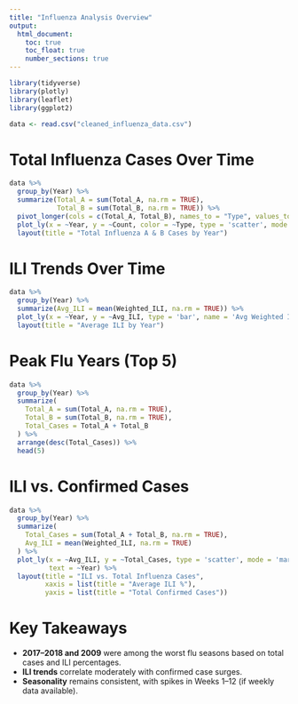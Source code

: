 ```yaml
---
title: "Influenza Analysis Overview"
output:
  html_document:
    toc: true
    toc_float: true
    number_sections: true
---
```


```r
library(tidyverse)
library(plotly)
library(leaflet)
library(ggplot2)

data <- read.csv("cleaned_influenza_data.csv")
```

# Total Influenza Cases Over Time

```r
data %>%
  group_by(Year) %>%
  summarize(Total_A = sum(Total_A, na.rm = TRUE),
            Total_B = sum(Total_B, na.rm = TRUE)) %>%
  pivot_longer(cols = c(Total_A, Total_B), names_to = "Type", values_to = "Count") %>%
  plot_ly(x = ~Year, y = ~Count, color = ~Type, type = 'scatter', mode = 'lines+markers') %>%
  layout(title = "Total Influenza A & B Cases by Year")
```

# ILI Trends Over Time

```r
data %>%
  group_by(Year) %>%
  summarize(Avg_ILI = mean(Weighted_ILI, na.rm = TRUE)) %>%
  plot_ly(x = ~Year, y = ~Avg_ILI, type = 'bar', name = 'Avg Weighted ILI') %>%
  layout(title = "Average ILI by Year")
```

# Peak Flu Years (Top 5)

```r
data %>%
  group_by(Year) %>%
  summarize(
    Total_A = sum(Total_A, na.rm = TRUE),
    Total_B = sum(Total_B, na.rm = TRUE),
    Total_Cases = Total_A + Total_B
  ) %>%
  arrange(desc(Total_Cases)) %>%
  head(5)
```

# ILI vs. Confirmed Cases

```r
data %>%
  group_by(Year) %>%
  summarize(
    Total_Cases = sum(Total_A + Total_B, na.rm = TRUE),
    Avg_ILI = mean(Weighted_ILI, na.rm = TRUE)
  ) %>%
  plot_ly(x = ~Avg_ILI, y = ~Total_Cases, type = 'scatter', mode = 'markers+text',
          text = ~Year) %>%
  layout(title = "ILI vs. Total Influenza Cases",
         xaxis = list(title = "Average ILI %"),
         yaxis = list(title = "Total Confirmed Cases"))
```

# Key Takeaways

- **2017–2018 and 2009** were among the worst flu seasons based on total cases and ILI percentages.
- **ILI trends** correlate moderately with confirmed case surges.
- **Seasonality** remains consistent, with spikes in Weeks 1–12 (if weekly data available).

